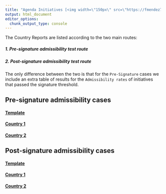 ```yaml
---
title: "Agenda Initiatives [<img width=\"150px\" src=\"https://fmendez72.github.io/lidd/images/lidd2.png\" style=\"float: right;\"/>](https://fmendez72.github.io/lidd/index.html)"
output: html_document
editor_options: 
  chunk_output_type: console
---
```


The Country Reports are listed according to the two main routes:

##### 1. Pre-signature admissibility test route

##### 2. Post-signature admissibility test route


The only difference between the two is that for the `Pre-Signature` cases we include an extra table of results for the `Admissibility rates` of initiatives that passed the signature threshold.


## Pre-signature admissibility cases

#### <a href="https://fmendez72.github.io/lidd/Liddpages/rejection/agenda/spain.html" target="_blank">Template</a>

#### <a href="https://fmendez72.github.io/lidd/Liddpages/rejection/agenda/spain.html" target="_blank">Country 1</a>

#### <a href="https://fmendez72.github.io/lidd/Liddpages/rejection/agenda/spain.html" target="_blank">Country 2</a>


## Post-signature admissibility cases

#### <a href="https://fmendez72.github.io/lidd/Liddpages/rejection/agenda/estonia.html" target="_blank">Template</a>

#### <a href="https://fmendez72.github.io/lidd/Liddpages/rejection/agenda/estonia.html" target="_blank">Country 1</a>

#### <a href="https://fmendez72.github.io/lidd/Liddpages/rejection/agenda/estonia.html" target="_blank">Country 2</a>

